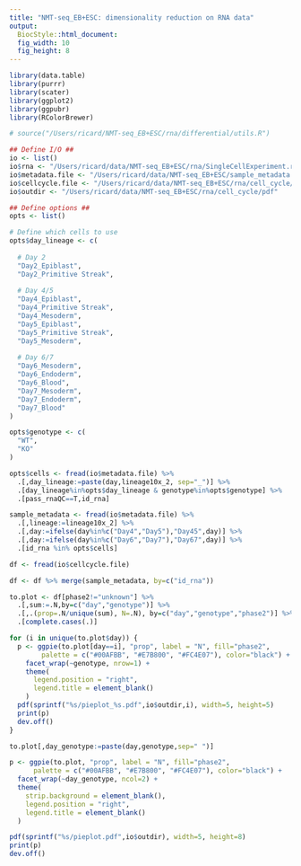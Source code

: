```yaml
---
title: "NMT-seq_EB+ESC: dimensionality reduction on RNA data"
output: 
  BiocStyle::html_document: 
  fig_width: 10
  fig_height: 8
---
```

  
```r
library(data.table)
library(purrr)
library(scater)
library(ggplot2)
library(ggpubr)
library(RColorBrewer)
```

```r
# source("/Users/ricard/NMT-seq_EB+ESC/rna/differential/utils.R")
```

```r

## Define I/O ##
io <- list()
io$rna <- "/Users/ricard/data/NMT-seq_EB+ESC/rna/SingleCellExperiment.rds"
io$metadata.file <- "/Users/ricard/data/NMT-seq_EB+ESC/sample_metadata.txt"
io$cellcycle.file <- "/Users/ricard/data/NMT-seq_EB+ESC/rna/cell_cycle/cell_cycle_scran.txt"
io$outdir <- "/Users/ricard/data/NMT-seq_EB+ESC/rna/cell_cycle/pdf"

## Define options ##
opts <- list()

# Define which cells to use
opts$day_lineage <- c(
  
  # Day 2
  "Day2_Epiblast",
  "Day2_Primitive Streak",
  
  # Day 4/5
  "Day4_Epiblast",
  "Day4_Primitive Streak",
  "Day4_Mesoderm",
  "Day5_Epiblast",
  "Day5_Primitive Streak",
  "Day5_Mesoderm",
  
  # Day 6/7
  "Day6_Mesoderm",
  "Day6_Endoderm",
  "Day6_Blood",
  "Day7_Mesoderm",
  "Day7_Endoderm",
  "Day7_Blood"
)

opts$genotype <- c(
  "WT",
  "KO"
)

opts$cells <- fread(io$metadata.file) %>% 
  .[,day_lineage:=paste(day,lineage10x_2, sep="_")] %>%
  .[day_lineage%in%opts$day_lineage & genotype%in%opts$genotype] %>%
  .[pass_rnaQC==T,id_rna]
```

<!-- Load sample metadata -->
```r
sample_metadata <- fread(io$metadata.file) %>% 
  .[,lineage:=lineage10x_2] %>%
  .[,day:=ifelse(day%in%c("Day4","Day5"),"Day45",day)] %>%
  .[,day:=ifelse(day%in%c("Day6","Day7"),"Day67",day)] %>%
  .[id_rna %in% opts$cells]
```


<!-- Load pre-computed results -->
```r
df <- fread(io$cellcycle.file)
```


<!-- Plot proportion of cell cycle states per lineage -->
```r
df <- df %>% merge(sample_metadata, by=c("id_rna"))
```

```r
to.plot <- df[phase2!="unknown"] %>%
  .[,sum:=.N,by=c("day","genotype")] %>%
  .[,.(prop=.N/unique(sum), N=.N), by=c("day","genotype","phase2")] %>%
  .[complete.cases(.)]

for (i in unique(to.plot$day)) {
  p <- ggpie(to.plot[day==i], "prop", label = "N", fill="phase2",
        palette = c("#00AFBB", "#E7B800", "#FC4E07"), color="black") +
    facet_wrap(~genotype, nrow=1) +
    theme(
      legend.position = "right",
      legend.title = element_blank()
    )
  pdf(sprintf("%s/pieplot_%s.pdf",io$outdir,i), width=5, height=5)
  print(p)
  dev.off()
}
```

```r
to.plot[,day_genotype:=paste(day,genotype,sep=" ")]

p <- ggpie(to.plot, "prop", label = "N", fill="phase2",
      palette = c("#00AFBB", "#E7B800", "#FC4E07"), color="black") +
  facet_wrap(~day_genotype, ncol=2) +
  theme(
    strip.background = element_blank(),
    legend.position = "right",
    legend.title = element_blank()
  )

pdf(sprintf("%s/pieplot.pdf",io$outdir), width=5, height=8)
print(p)
dev.off()
```

